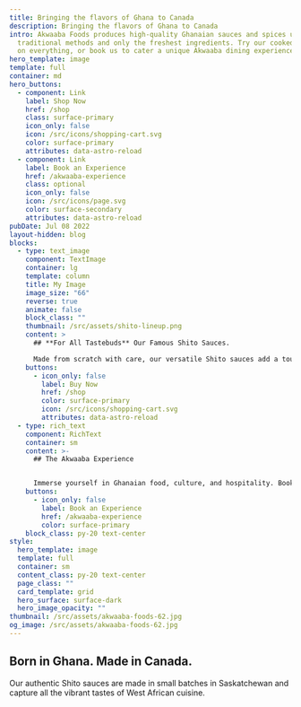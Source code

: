 ```yaml
---
title: Bringing the flavors of Ghana to Canada
description: Bringing the flavors of Ghana to Canada
intro: Akwaaba Foods produces high-quality Ghanaian sauces and spices using
  traditional methods and only the freshest ingredients. Try our cooked sauces
  on everything, or book us to cater a unique Akwaaba dining experience.
hero_template: image
template: full
container: md
hero_buttons:
  - component: Link
    label: Shop Now
    href: /shop
    class: surface-primary
    icon_only: false
    icon: /src/icons/shopping-cart.svg
    color: surface-primary
    attributes: data-astro-reload
  - component: Link
    label: Book an Experience
    href: /akwaaba-experience
    class: optional
    icon_only: false
    icon: /src/icons/page.svg
    color: surface-secondary
    attributes: data-astro-reload
pubDate: Jul 08 2022
layout-hidden: blog
blocks:
  - type: text_image
    component: TextImage
    container: lg
    template: column
    title: My Image
    image_size: "66"
    reverse: true
    animate: false
    block_class: ""
    thumbnail: /src/assets/shito-lineup.png
    content: >
      ## **For All Tastebuds** Our Famous Shito Sauces.

      Made from scratch with care, our versatile Shito sauces add a touch of Ghanaian flavor and heat to any dish. We offer original, vegan, and extra-hot varieties.
    buttons:
      - icon_only: false
        label: Buy Now
        href: /shop
        color: surface-primary
        icon: /src/icons/shopping-cart.svg
        attributes: data-astro-reload
  - type: rich_text
    component: RichText
    container: sm
    content: >-
      ## The Akwaaba Experience


      Immerse yourself in Ghanaian food, culture, and hospitality. Book us to cater private events, lead hands-on workshops, and more!
    buttons:
      - icon_only: false
        label: Book an Experience
        href: /akwaaba-experience
        color: surface-primary
    block_class: py-20 text-center
style:
  hero_template: image
  template: full
  container: sm
  content_class: py-20 text-center
  page_class: ""
  card_template: grid
  hero_surface: surface-dark
  hero_image_opacity: ""
thumbnail: /src/assets/akwaaba-foods-62.jpg
og_image: /src/assets/akwaaba-foods-62.jpg
---
```

## Born in Ghana. Made in Canada.

Our authentic Shito sauces are made in small batches in Saskatchewan and capture all the vibrant tastes of West African cuisine.
